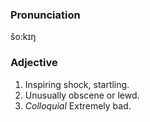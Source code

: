 ===Pronunciation===
šo:kɪŋ

===Adjective===
# Inspiring shock, startling.
# Unusually obscene or lewd.
# ''Colloquial'' Extremely bad.
